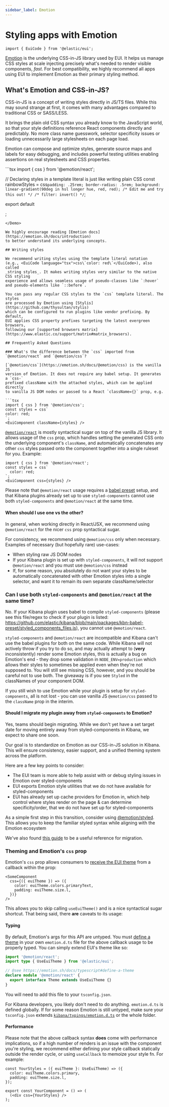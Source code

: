 ```yaml
---
sidebar_label: Emotion
---
```


# Styling apps with Emotion

```mdx-code-block
import { EuiCode } from '@elastic/eui';
```

[Emotion](https://emotion.sh/) is the underlying CSS-in-JS library used by EUI.
It helps us manage CSS styles at scale injecting precisely what's needed
to render visible components, _fast_.
For best compatibility, we highly recommend all apps using EUI to implement
Emotion as their primary styling method.

## What's Emotion and CSS-in-JS?

CSS-in-JS is a concept of writing styles directly in JS/TS files.
While this may sound strange at first, it comes with many advantages compared
to traditional CSS or SASS/LESS.

It brings the plain old CSS syntax you already know to the JavaScript world,
so that your style definitions reference React components directly
and predictably. No more class name guesswork, selector specificity issues
or loading unnecessarily large stylesheets on each page load.

Emotion can compose and optimize styles, generate source maps and labels
for easy debugging, and includes powerful testing utilities enabling assertions
on real stylesheets and CSS properties.

<Demo isSourceOpen>
  ```tsx
  import { css } from '@emotion/react';

  // Declaring styles in a template literal is just like writing plain CSS
  const rainbowStyles = css`
    padding: .25rem;
    border-radius: .5rem;
    background: linear-gradient(90deg in hsl longer hue, red, red);
    /* Edit me and try this out! */
    /* filter: invert() */
  `;

  export default <div css={rainbowStyles} />;
  ```
</Demo>

We highly encourage reading [Emotion docs](https://emotion.sh/docs/introduction)
to better understand its underlying concepts.

## Writing styles

We recommend writing styles using the template literal notation
(e.g., <EuiCode language="tsx">css\`color: red\`</EuiCode>), also called
_string styles_. It makes writing styles very similar to the native CSS styling
experience and allows seamless usage of pseudo-classes like `:hover` 
and pseudo-elements like `::before`.

You can pass any regular CSS styles to the `css` template literal. The styles
are processed by Emotion using [Stylis](https://github.com/thysultan/stylis)
which can be configured to run plugins like vendor prefixing. By default,
EUI applies CSS property prefixes targeting the latest evergreen browsers,
following our [supported browsers matrix](https://www.elastic.co/support/matrix#matrix_browsers).

## Frequently Asked Questions

### What's the difference between the `css` imported from `@emotion/react` and `@emotion/css`?

[`@emotion/css`](https://emotion.sh/docs/@emotion/css) is the vanilla JS
version of Emotion. It does not require any babel setup. It generates a `css-`
prefixed className with the attached styles, which can be applied directly
to vanilla JS DOM nodes or passed to a React `className={}` prop, e.g.

```tsx
import { css } from '@emotion/css';
const styles = css`
  color: red;
`;
<EuiComponent className={styles} />
```

[`@emotion/react`](https://emotion.sh/docs/@emotion/react) is mostly
syntactical sugar on top of the vanilla JS library. It allows usage
of the `css` prop, which handles setting the generated CSS onto the underlying
component's `className`, and automatically concatenates any other `css` styles
passed onto the component together into a single ruleset for you. Example:

```tsx
import { css } from '@emotion/react';
const styles = css`
  color: red;
`;
<EuiComponent css={styles} />
```

Please note that `@emotion/react` usage requires a
[babel preset](https://www.npmjs.com/package/@emotion/babel-preset-css-prop)
setup, and that Kibana plugins already set up to use `styled-components` cannot
use both `styled-components` and `@emotion/react` at the same time.

#### When should I use one vs the other?

In general, when working directly in React/JSX, we recommend using
`@emotion/react` for the nicer `css` prop syntactical sugar.

For consistency, we recommend using `@emotion/css` only when necessary.
Examples of necessary (but hopefully rare) use-cases:
- When styling raw JS DOM nodes
- If your Kibana plugin is set up with `styled-components`, it will not support `@emotion/react` and you must use `@emotion/css` instead
- If, for some reason, you absolutely do not want your styles to be automatically concatenated with other Emotion styles into a single selector, and want it to remain its own separate className/selector

### Can I use both `styled-components` and `@emotion/react` at the same time?

No. If your Kibana plugin uses babel to compile `styled-components` (please see this file/regex to check if your plugin is listed: https://github.com/elastic/kibana/blob/main/packages/kbn-babel-preset/styled_components_files.js), you cannot use `@emotion/react`.

`styled-components` and `@emotion/react` are incompatible and Kibana can't use the babel plugins for both on the same code. While Kibana will not actively throw if you try to do so, and may actually attempt to (**very** inconsistently) render some Emotion styles, this is actually a bug on Emotion's end - they drop some validation in `NODE_ENV=production` which allows their styles to sometimes be applied even when they're not supposed to. You will still see missing CSS, however, and you should be careful not to use both. The giveaway is if you see `Styled` in the classNames of your component DOM.

If you still wish to use Emotion while your plugin is setup for `styled-components`, all is not lost - you can use vanilla JS `@emotion/css` passed to the `className` prop in the interim.

#### Should I migrate my plugin away from `styled-components` to Emotion?

Yes, teams should begin migrating. While we don't yet have a set target date for moving entirely away from styled-components in Kibana, we expect to share one soon.

Our goal is to standardize on Emotion as our CSS-in-JS solution in Kibana. This will ensure consistency, easier support, and a unified theming system across the platform.

Here are a few key points to consider:

- The EUI team is more able to help assist with or debug styling issues in Emotion over styled-components
- EUI exports Emotion style utilities that we do not have available for styled-components
- EUI has already set up cache providers for Emotion in, which help control where styles render on the page & can determine specificity/order, that we do not have set up for styled-components

As a simple first step in this transition, consider using [@emotion/styled](https://emotion.sh/docs/styled). This allows you to keep the familiar styled syntax while aligning with the Emotion ecosystem

We've also found [this guide](https://simonhartcher.com/migrating-from-styled-components-to-emotion) to be a useful reference for migration.

### Theming and Emotion's `css` prop

Emotion's `css` prop allows consumers to [receive the EUI theme](https://emotion.sh/docs/theming#css-prop) from a callback within the prop:

```tsx
<SomeComponent
  css={({ euiTheme }) => ({
    color: euiTheme.colors.primaryText,
    padding: euiTheme.size.l,
  })}
/>
```

This allows you to skip calling `useEuiTheme()` and is a nice syntactical sugar shortcut. That being said, there **are** caveats to its usage:

#### Typing

By default, Emotion's args for this API are untyped. You must [define a theme](https://emotion.sh/docs/typescript#define-a-theme) in your own `emotion.d.ts` file for the above callback usage to be properly typed. You can simply extend EUI's theme like so:

```ts
import '@emotion/react';
import type { UseEuiTheme } from '@elastic/eui';

// @see https://emotion.sh/docs/typescript#define-a-theme
declare module '@emotion/react' {
  export interface Theme extends UseEuiTheme {}
}
```

You will need to add this file to your `tsconfig.json`.

For Kibana developers, you likely don't need to do anything. `emotion.d.ts` is defined globally. If for some reason Emotion is still untyped, make sure your `tsconfig.json` extends [`kibana/typings/emotion.d.ts`](https://github.com/elastic/kibana/blob/main/typings/emotion.d.ts) or the whole folder.

#### Performance

Please note that the above callback syntax **does** come with performance implications, so if a high number of renders is an issue with the component you're styling, we recommend either defining your style callback statically outside the render cycle, or using `useCallback` to memoize your style fn. For example:

```tsx
const YourStyles = ({ euiTheme }: UseEuiTheme) => ({
  color: euiTheme.colors.primary,
  padding: euiTheme.size.l,
});

export const YourComponent = () => (
  (<div css={YourStyles} />
);
```

